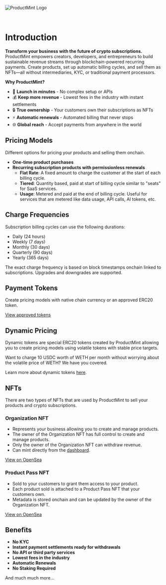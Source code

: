 
![ProductMint Logo](/OgImage.png)

<br />

# Introduction

**Transform your business with the future of crypto subscriptions.** ProductMint empowers creators, developers, and entrepreneurs to build sustainable revenue streams through blockchain-powered recurring payments. Create products, set up automatic billing cycles, and sell them as NFTs—all without intermediaries, KYC, or traditional payment processors.

**Why ProductMint?**
- 🚀 **Launch in minutes** - No complex setup or APIs
- 💰 **Keep more revenue** - Lowest fees in the industry with instant settlements
- 🔒 **True ownership** - Your customers own their subscriptions as NFTs
- ⚡ **Automatic renewals** - Automated billing that never stops
- 🌐 **Global reach** - Accept payments from anywhere in the world

## Pricing Models
Different options for pricing your products and selling them onchain.

- **One-time product purchases**
- **Recurring subscription products with permissionless renewals**
    - **Flat Rate**: A fixed amount to charge the customer at the start of each billing cycle.
    - **Tiered**: Quantity based, paid at start of billing cycle similar to "seats" for SaaS services.
    - **Usage**: Metered and paid at the end of billing cycle. Useful for services that are metered like data usage, API calls, AI tokens, etc.

## Charge Frequencies

Subscription billing cycles can use the following durations:
- Daily (24 hours)
- Weekly (7 days)
- Monthly (30 days)
- Quarterly (90 days)
- Yearly (365 days)

<Callout>
The exact charge frequency is based on block timestamps onchain linked to subscriptions. Upgrades and downgrades are supported.
</Callout>

## Payment Tokens

Create pricing models with native chain currency or an approved ERC20 token.

[View approved tokens](https://dashboard.productmint.io/tokens)

## Dynamic Pricing

Dynamic tokens are special ERC20 tokens created by ProductMint allowing you to create pricing models using volatile tokens with stable price targets. 

Want to charge 10 USDC worth of WETH per month without worrying about the volatile price of WETH? We have you covered.

Learn more about dynamic tokens [here](/features/dynamic-tokens).

## NFTs

There are two types of NFTs that are used by ProductMint to sell your products and crypto subscriptions.

### Organization NFT
- Represents your business allowing you to create and manage products.
- The owner of the Organization NFT has full control to create and manage products.
- Only the owner of the Organization NFT can withdraw revenue.
- Can mint directly from the [dashboard](https://dashboard.productmint.io).

[View on OpenSea](https://opensea.io/collection/productmint-organization-nft)

### Product Pass NFT
- Sold to your customers to grant them access to your product.
- Each product sold is attached to a Product Pass NFT that your customers own.
- Metadata is stored onchain and can be updated by the owner of the Organization NFT.

[View on OpenSea](https://opensea.io/collection/productmint-product-pass-nft)

## Benefits

- **No KYC**
- **Instant payment settlements ready for withdrawals**
- **No API or third party services** 
- **Lowest fees in the industry**
- **Automatic Renewals**
- **No Staking Required**

And much much more...


